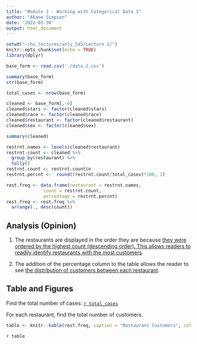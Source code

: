 ```yaml
---
title: "Module 2 - Working with Categorical Data 1"
author: "Akane Simpson"
date: '2022-03-30'
output: html_document
---
```


```r
setwd("~/hu_lectures/anly_545/Lecture 2/")
knitr::opts_chunk$set(echo = TRUE)
library(dplyr)
```

```r
base_form <- read.csv('./data.2.csv')

summary(base_form)
str(base_form)

total_cases <- nrow(base_form)

cleaned <- base_form[,-6]
cleaned$stars <- factor(cleaned$stars)
cleaned$race <- factor(cleaned$race)
cleaned$restaurant <- factor(cleaned$restaurant)
cleaned$sex <- factor(cleaned$sex)

summary(cleaned)

restrnt.names <- levels(cleaned$restaurant)
restrnt.count <- cleaned %>% 
  group_by(restaurant) %>% 
  tally()
restrnt.count <- restrnt.count$n
restrnt.percnt <-  round((restrnt.count/total_cases)*100, 1)

rest.freq <- data.frame(restaurant = restrnt.names,
              count = restrnt.count,
              percentage = restrnt.percnt)
rest.freq <- rest.freq %>% 
  arrange(., desc(count))
```

## Analysis (Opinion)

1. The restaurants are displayed in the order they are because <u>they were ordered
by the highest count (descending order). This allows readers to readily identify
restaurants with the most customers</u>.

2. The addition of the percentage column to the table allows the reader to see 
<u>the distribution of customers between each restaurant</u>.

## Table and Figures

Find the total number of cases: <u>`r total_cases`</u>

For each restaurant, find the total number of customers.

```r
table <- knitr::kable(rest.freq, caption = "Restaurant Customers", col.names = c("Restaurant", "Count", "Percentage"))
```
`r table`




